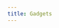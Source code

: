 ```yaml
---
title: Gadgets
---
```



<LinkCard
  href="https://nkid00.name/g/minesweep-automated"
  title="Minesweep"
  description="Automated minesweep game via home-made SAT solver"
/>

<LinkCard
  href="https://nkid00.name/g/tic-tac-toe"
  title="Tic Tac Toe"
  description="Can you win the game?"
/>
